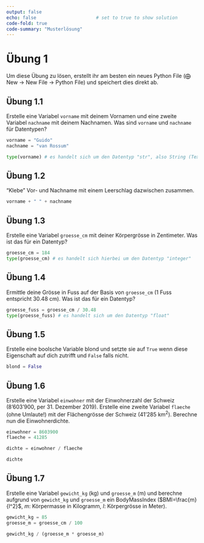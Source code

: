 ```yaml
---
output: false
echo: false                      # set to true to show solution
code-fold: true
code-summary: "Musterlösung"    
---
```


# Übung 1 {#sec-aufgabe1}

:::{#tip-new-file .callout-tip}

Um diese Übung zu lösen, erstellt ihr am besten ein neues Python File (⨁ New → New File → Python File) und speichert dies direkt ab.

:::

<!-- % Variablen erstellen -->
## Übung 1.1

Erstelle eine Variabel `vorname` mit deinem Vornamen und eine zweite Variabel `nachname` mit deinem Nachnamen.  Was sind `vorname` und `nachname` für Datentypen?


```python
vorname = "Guido"
nachname = "van Rossum"

type(vorname) # es handelt sich um den Datentyp "str", also String (Text)   
```

## Übung 1.2

"Klebe" Vor- und Nachname mit einem Leerschlag dazwischen zusammen.

```python
vorname + " " + nachname
```

## Übung 1.3

Erstelle eine Variabel `groesse_cm` mit deiner Körpergrösse in Zentimeter. Was ist das für ein Datentyp?

```python
groesse_cm = 184
type(groesse_cm) # es handelt sich hierbei um den Datentyp "integer"
```

## Übung 1.4

Ermittle deine Grösse in Fuss auf der Basis von `groesse_cm` (1 Fuss entspricht 30.48 cm). Was ist das für ein Datentyp?

```python
groesse_fuss = groesse_cm / 30.48
type(groesse_fuss) # es handelt sich um den Datentyp "float"
```

## Übung 1.5

Erstelle eine boolsche Variable blond und setzte sie auf `True` wenn diese Eigenschaft auf dich zutrifft und `False` falls nicht. 

```python
blond = False
```

## Übung 1.6

Erstelle eine Variabel `einwohner` mit der Einwohnerzahl der Schweiz (8'603'900, per 31. Dezember 2019). Erstelle eine zweite Variabel `flaeche` (ohne Umlaute!) mit der Flächengrösse der Schweiz (41'285 km$^2$). Berechne nun die Einwohnerdichte.

```python
einwohner = 8603900
flaeche = 41285

dichte = einwohner / flaeche

dichte
```

## Übung 1.7

Erstelle eine Variabel `gewicht_kg` (kg) und `groesse_m` (m) und berechne aufgrund von `gewicht_kg` und `groesse_m` ein BodyMassIndex ($BMI=\frac{m}{l^2}$, $m$: Körpermasse in Kilogramm, $l$: Körpergrösse in Meter).

```python
gewicht_kg = 85
groesse_m = groesse_cm / 100

gewicht_kg / (groesse_m * groesse_m)
```
